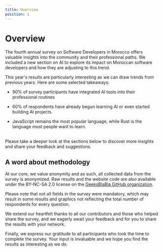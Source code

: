 ```yaml
---
title: Overview
position: 1
---
```


# Overview

The fourth annual survey on Software Developers in Morocco offers valuable insights into the community and their professional paths. We included a new section on AI to explore its impact on Moroccan software developers and how they are adjusting to this trend.

This year's results are particularly interesting as we can draw trends from previous years. Here are some selected takeaways:

- 90% of survey participants have integrated AI tools into their professional routines

- 60% of respondents have already begun learning AI or even started building AI projects.

- JavaScript remains the most popular language, while Rust is the language most people want to learn.

<br />
Please take a deeper look at the sections below to discover more insights and
share your feedback and suggestions.

## A word about methodology

At our core, we value anonymity and as such, all collected data from the survey is anonymized. Raw results and the website code are also available under the BY-NC-SA 2.0 license on the [GeeksBlaBla GitHub organization](https://github.com/geeksblabla/stateofdev.ma).

Please note that not all fields in the survey were mandatory, which may result in some results and graphics not reflecting the total number of respondents for every question.

We extend our heartfelt thanks to all our contributors and those who helped share the survey, and we eagerly await your feedback and for you to share the results with your network.

Finally, we express our gratitude to all participants who took the time to complete the survey. Your input is invaluable and we hope you find the results as interesting as we do.

<br />
<br />
